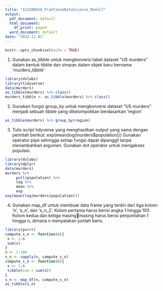 ---
title: "123200028_PraktikumDataScience_Modul7"
output:
  pdf_document: default
  html_document:
    df_print: paged
  word_document: default
date: "2022-11-01"
---

```{r setup, include=FALSE}
knitr::opts_chunk$set(echo = TRUE)
```

1.  Gunakan as_tibble untuk mengkonversi tabel dataset "US murders" dalam bentuk tibble dan simpan dalam objek baru bernama 'murders_tibble'

```{r}
library(dslabs)
library(tidyverse)
data(murders)
as_tibble(murders) %>% class()
murders_tibble <- as_tibble(murders) %>% class() 
```

2.  Gunakan fungsi group_by untuk mengkonversi dataset "US murders" menjadi sebuah tibble yang dikelompokkan berdasarkan 'region'

```{r}
as_tibble(murders) %>% group_by(region)
```

3.  Tulis script tidyverse yang menghasilkan output yang sama dengan perintah berikut: exp(mean(log(murders\$population))) Gunakan operator pipe sehingga setiap fungsi dapat dipanggil tanpa menambahkan argumen. Gunakan dot operator untuk mengakses populasi.

```{r}
library(dslabs)
library(dplyr)
data(murders)
murders %>% 
     pull(population) %>% 
     log %>%
     mean %>% 
     exp
exp(mean(log(murders$population)))
```

4.  Gunakan map_df untuk membuat data frame yang terdiri dari tiga kolom: 'n', 's_n', dan 's_n\_2'. Kolom pertama harus berisi angka 1 hingga 100. Kolom kedua dan ketiga masingmasing harus berisi penjumlahan 1 hingga n, dimana n menyatakan jumlah baris.

```{r}
library(purrr)
compute_s_n <- function(n){ 
 x <- 1:n 
 sum(x) 
} 
n <- 1:100 
s_n <- sapply(n, compute_s_n)
compute_s_n <- function(n){ 
 x <- 1:n 
 tibble(sum = sum(x)) 
} 
s_n <- map_df(n, compute_s_n)
as_tibble(s_n)
```
